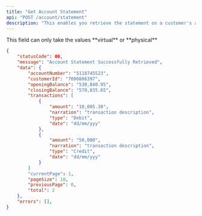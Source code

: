 ```yaml
---
title: "Get Account Statement"
api: "POST /account/statement"
description: "This enables you retrieve the statement on a customer's account"
---
```


<ParamField header="requestId" type="string" required />
<ParamField path="accountNumber" type="string" required>
	This field can only take the values **virtual** or **physical**
</ParamField>
<ParamField query="page" type="integer" required></ParamField>
<ParamField query="pageSize" type="integer" required></ParamField>
<ParamField body="startDate" type="string" required></ParamField>
<ParamField body="endDate" type="string" required></ParamField>
<ParamField body="accountNumber" type="string" required></ParamField>

<ResponseExample>

```json
{
	"statusCode": 00,
	"message": "Account Statement Successfully Retrieved",
	"data": {
		"accountNumber": "5118745523",
		"customerId": "7090806397",
		"openingBalance": "530,840.95",
		"closingBalance": "570,835.65",
		"transactions": [
			{
				"amount": "10,005.30",
				"narration": "transaction description",
				"type": "Debit",
				"date": "dd/mm/yyy"
			},
			{
				"amount": "50,000",
				"narration": "transaction description",
				"type": "Credit",
				"date": "dd/mm/yyy"
			}
		]
		"currentPage": 1,
		"pageSize": 10,
		"previousPage": 0,
		"total": 2
	},
	"errors": [],
}
```

</ResponseExample>
